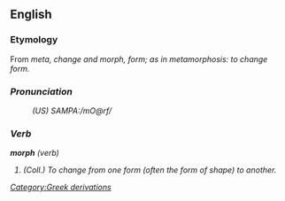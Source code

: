 ==English==
=== Etymology ===
From <i>meta<i>, change and <i>morph</i>, form; as in <i>metamorphosis</i>: to change form.

=== Pronunciation ===
:(US) SAMPA:/mO@rf/

===Verb===
<b>morph</b> (<i>verb</i>)
# (<i>Coll.</i>) To change from one form (often the form of shape) to another.

{{rfc}}
[[Category:Greek derivations]]